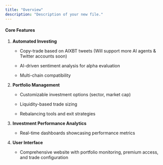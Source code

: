 ```yaml
---
title: "Overview"
description: "Description of your new file."
---
```


#### **Core Features**

1. **Automated Investing**

   * Copy-trade based on AIXBT tweets (Will support more AI agents & Twitter accounts soon)

   * AI-driven sentiment analysis for alpha evaluation

   * Multi-chain compatibility

2. **Portfolio Management**

   * Customizable investment options (sector, market cap)

   * Liquidity-based trade sizing

   * Rebalancing tools and exit strategies

3. **Investment Performance Analytics**

   * Real-time dashboards showcasing performance metrics

4. **User Interface**

   * Comprehensive website with portfolio monitoring, premium access, and trade configuration